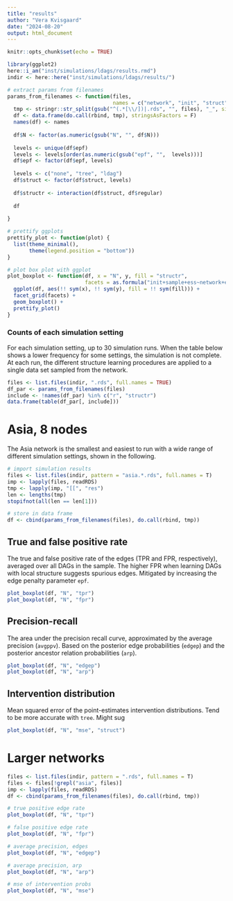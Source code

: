 ```yaml
---
title: "results"
author: "Vera Kvisgaard"
date: "2024-08-20"
output: html_document
---
```


```r
knitr::opts_chunk$set(echo = TRUE)
```


```r
library(ggplot2)
here::i_am("inst/simulations/ldags/results.rmd")
indir <- here::here("inst/simulations/ldags/results/")
```



```r
# extract params from filenames
params_from_filenames <- function(files, 
                                  names = c("network", "init", "struct", "sample", "ess", "epf", "regular", "N", "r")) {
  tmp <- stringr::str_split(gsub("^(.*[\\/])|.rds", "", files), "_", simplify = FALSE)
  df <- data.frame(do.call(rbind, tmp), stringsAsFactors = F)
  names(df) <- names
  
  df$N <- factor(as.numeric(gsub("N", "", df$N)))
  
  levels <- unique(df$epf)
  levels <- levels[order(as.numeric(gsub("epf", "",  levels)))]
  df$epf <- factor(df$epf, levels)
  
  levels <- c("none", "tree", "ldag")
  df$struct <- factor(df$struct, levels)
  
  df$structr <- interaction(df$struct, df$regular)
  
  df
  
}

# prettify ggplots
prettify_plot <- function(plot) {
  list(theme_minimal(),
       theme(legend.position = "bottom"))
}

# plot box plot with ggplot
plot_boxplot <- function(df, x = "N", y, fill = "structr", 
                         facets = as.formula("init+sample+ess~network+epf")) {
  ggplot(df, aes(!! sym(x), !! sym(y), fill = !! sym(fill))) +
  facet_grid(facets) +
  geom_boxplot() +
  prettify_plot()
}
```

### Counts of each simulation setting
For each simulation setting, up to 30 simulation runs. When the table below shows
a lower frequency for some settings, the simulation is not complete.
At each run, the different structure learning procedures are applied to a single
data set sampled from the network. 
```r
files <- list.files(indir, ".rds", full.names = TRUE)
df_par <- params_from_filenames(files)
include <- !names(df_par) %in% c("r", "structr")
data.frame(table(df_par[, include]))
```


# Asia, 8 nodes
The Asia network is the smallest and easiest to run with a wide range of different simulation settings, shown in the following. 

```r

# import simulation results
files <- list.files(indir, pattern = "asia.*.rds", full.names = T)
imp <- lapply(files, readRDS)
tmp <- lapply(imp, "[[", "res")
len <- lengths(tmp)
stopifnot(all(len == len[1]))

# store in data frame
df <- cbind(params_from_filenames(files), do.call(rbind, tmp))

```

## True and false positive rate 
The true and false positive rate of the edges (TPR and FPR, respectively), averaged over all DAGs in the sample. The higher FPR when learning DAGs with local structure suggests spurious edges. Mitigated by increasing the edge penalty parameter `epf`.
```r
plot_boxplot(df, "N", "tpr")
plot_boxplot(df, "N", "fpr")
```


## Precision-recall 
The area under the precision recall curve, approximated by the average precision (`avgppv`). Based on the posterior edge probabilities (`edgep`) and the posterior 
ancestor relation probabilities (`arp`).
```r
plot_boxplot(df, "N", "edgep")
plot_boxplot(df, "N", "arp")
```

## Intervention distribution
Mean squared error of the point-estimates intervention distributions.
Tend to be more accurate with `tree`. Might sug
```r
plot_boxplot(df, "N", "mse", "struct")
```


# Larger networks
```r
files <- list.files(indir, pattern = ".rds", full.names = T)
files <- files[!grepl("asia", files)]
imp <- lapply(files, readRDS)
df <- cbind(params_from_filenames(files), do.call(rbind, tmp))

# true positive edge rate
plot_boxplot(df, "N", "tpr")

# false positive edge rate 
plot_boxplot(df, "N", "fpr")

# average precision, edges
plot_boxplot(df, "N", "edgep")

# average precision, arp
plot_boxplot(df, "N", "arp")

# mse of intervention probs
plot_boxplot(df, "N", "mse")
```


